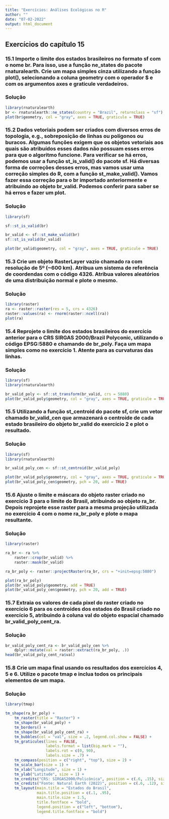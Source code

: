 ```yaml
---
title: "Exercícios: Análises Ecológicas no R"
author: ""
date: "07-02-2022"
output: html_document
---
```


## Exercícios do capítulo 15

### 15.1 Importe o limite dos estados brasileiros no formato **sf** com o nome **br**. Para isso, use a função **ne_states** do pacote **rnaturalearth**. Crie um mapa simples cinza utilizando a função **plot()**, selecionando a coluna **geometry** com o operador **$** e com os argumentos **axes** e **graticule** verdadeiros.

### Solução
```r
library(rnaturalearth)
br <- rnaturalearth::ne_states(country = "Brazil", returnclass = "sf")
plot(br$geometry, col = "gray", axes = TRUE, graticule = TRUE)
```

### 15.2 Dados vetoriais podem ser criados com diversos erros de topologia, e.g., sobreposição de linhas ou polígonos ou buracos. Algumas funções exigem que os objetos vetoriais aos quais são atribuídos esses dados não possuam esses erros para que o algoritmo funcione. Para verificar se há erros, podemos usar a função **st_is_valid()** do pacote **sf**. Há diversas forma de correções desses erros, mas vamos usar uma correção simples do R, com a função **st_make_valid()**. Vamos fazer essa correção para o **br** importado anteriormente e atribuindo ao objeto **br_valid**. Podemos conferir para saber se há erros e fazer um plot.

### Solução
```r
library(sf)

sf::st_is_valid(br)

br_valid <- sf::st_make_valid(br)
sf::st_is_valid(br_valid)

plot(br_valid$geometry, col = "gray", axes = TRUE, graticule = TRUE)
```

### 15.3 Crie um objeto RasterLayer vazio chamado **ra** com resolução de 5º (~600 km). Atribua um sistema de referência de coordendas com o código **4326**. Atribua valores aleatórios de uma distribuição normal e plote o mesmo.

### Solução
```r
library(raster)
ra <- raster::raster(res = 5, crs = 4326)
raster::values(ra) <- rnorm(raster::ncell(ra))
plot(ra)
```

### 15.4 Reprojete o limite dos estados brasileiros do exercício anterior para o CRS SIRGAS 2000/Brazil Polyconic, utilizando o código EPSG:5880 e chamando de **br_poly**. Faça um mapa simples como no exercício 1. Atente para as curvaturas das linhas.

### Solução
```r
library(sf)
library(rnaturalearth)

br_valid_poly <- sf::st_transform(br_valid, crs = 5880)
plot(br_valid_poly$geometry, col = "gray", axes = TRUE, graticule = TRUE)
```

### 15.5 Utilizando a função **st_centroid** do pacote **sf**, crie um vetor chamado **br_valid_cen** que armazenará o centroide de cada estado brasileiro do objeto **br_valid** do exercício 2 e plot o resultado.

### Solução
```r
library(sf)
library(rnaturalearth)

br_valid_poly_cen <- sf::st_centroid(br_valid_poly)

plot(br_valid_poly$geometry, col = "gray", axes = TRUE, graticule = TRUE)
plot(br_valid_poly_cen$geometry, pch = 20, add = TRUE)
```

### 15.6 Ajuste o limite e máscara do objeto raster criado no exercício 3 para o limite do Brasil, atribuindo ao objeto **ra_br**. Depois reprojete esse raster para a mesma projeção utilizada no exercício 4 com o nome **ra_br_poly** e plote o mapa resultante.

### Solução
```r
library(raster)

ra_br <- ra %>% 
    raster::crop(br_valid) %>% 
    raster::mask(br_valid)

ra_br_poly <- raster::projectRaster(ra_br, crs = "+init=epsg:5880")

plot(ra_br_poly)
plot(br_valid_poly$geometry, add = TRUE)
plot(br_valid_poly_cen$geometry, pch = 20, add = TRUE)
```

### 15.7 Extraia os valores de cada pixel do raster criado no exercício 6 para os centroides dos estados do Brasil criado no exercício 5, atribuindo à coluna **val** do objeto espacial chamado **br_valid_poly_cent_ra**.

### Solução
```r
br_valid_poly_cent_ra <- br_valid_poly_cen %>% 
    dplyr::mutate(val = raster::extract(ra_br_poly, .))
head(br_valid_poly_cent_ra$val)
```

### 15.8 Crie um mapa final usando os resultados dos exercícios 4, 5 e 6. Utilize o pacote **tmap** e inclua todos os principais elementos de um mapa.

### Solução
```r
library(tmap)

tm_shape(ra_br_poly) +
    tm_raster(title = "Raster") +
    tm_shape(br_valid_poly) +
    tm_borders() +
    tm_shape(br_valid_poly_cent_ra) +
    tm_bubbles(col = "val", size = .2, legend.col.show = FALSE) +
    tm_graticules(lines = FALSE, 
                  labels.format = list(big.mark = ""), 
                  labels.rot = c(0, 90),
                  labels.size = .7) +
    tm_compass(position = c("right", "top"), size = 2) +
    tm_scale_bar(size = 1) +
    tm_xlab("Longitude", size = 1) +
    tm_ylab("Latitude", size = 1) +
    tm_credits("CRS: SIRGAS2000/Policônica", position = c(.6, .15), size = .6) +
    tm_credits("Fonte: Natural Earth (2022)", position = c(.6, .12), size = .6) +
    tm_layout(main.title = "Estados do Brasil",
              main.title.position = c(.1, .95),
              main.title.size = 1.5,
              title.fontface = "bold",
              legend.position = c("left", "bottom"),
              legend.title.fontface = "bold")
```
